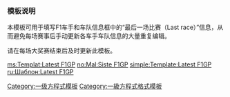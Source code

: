 <includeonly><!-- 在這裡加入模板的保護標識 --></includeonly><noinclude>{{Documentation subpage}}</noinclude>
<!-- 在本行下編輯模板說明 -->
=== 模板说明 ===
本模板可用于填写F1车手和车队信息框中的“最后一场比赛（Last race）”信息，从而避免每场赛事后手动更新各车手车队信息的大量重复编辑。

请在每场大奖赛结束后及时更新此模板。

<includeonly>
<!-- 本行下加入模板的分類 -->
[[Category:一级方程式模板]]   
[[Category:一級方程式格式模板]]

[[ms:Templat:Latest F1GP]]
[[no:Mal:Siste F1GP]]
[[simple:Template:Latest F1GP]]
[[ru:Шаблон:Latest F1GP]]
</includeonly>